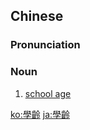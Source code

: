 {{also|学龄}}
==Chinese==
{{zh-forms|s=学龄}}

===Pronunciation===
{{zh-pron
|m=xuélíng
|c=hok6 ling4
|mn=ha̍k-lêng
|cat=n
}}

===Noun===
{{zh-noun}}

# {{label|zh|education}} [[school age]]

[[ko:學齡]]
[[ja:學齡]]